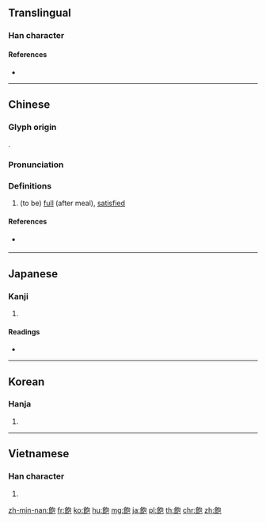 {{character info/new}}
{{also|饱}}
==Translingual==

===Han character===
{{Han char|rn=184|rad=食|as=05|sn=14|four=87712|canj=OIPRU|ids=⿰飠包}}

====References====
* {{Han ref|kx=1418.380|dkj=44109|dj=1942.420|hdz=74448.120|uh=98FD|ud=39165|bh=B9A1|bd=47521}}

----

==Chinese==
{{zh-forms|s=饱}}

===Glyph origin===
{{Han etym}}
{{Han compound|食|包|c1=s|c2=p|t1=food|ls=psc}}.

===Pronunciation===
{{zh-pron
|m=bǎo
|c=baau2
|h=pfs=páu
|mn=pá/páu
|mn_note=pá - vernacular, páu - literary
|w=2pau
|ma=y
|mc=y
|oc=y
|cat=a
}}

===Definitions===
{{zh-hanzi}}

# (to be) [[full]] (after meal), [[satisfied]]
#: {{zh-x|吃飽|to eat one's fill}}

====References====
* {{qualifier|Min Nan}} {{thcwd|10320}}

{{zh-cat|Beginning}}

----

==Japanese==

===Kanji===
{{ja-kanji|grade=c|rs=食05}}

# {{defn|lang=ja|sort=食05}}

====Readings====
* {{ja-readings|on=[[ほう]] (hō)|kun=[[あきる]] (akiru)}}

----

==Korean==

===Hanja===
{{ko-hanja|hangeul=포|eumhun=|mr=p'o|y=pho}}

# {{defn|lang=ko|sort=食05}}

----

==Vietnamese==

===Han character===
{{vi-hantu|[[bão]]|rs=食05}}

# {{defn|lang=vi}}

[[zh-min-nan:飽]]
[[fr:飽]]
[[ko:飽]]
[[hu:飽]]
[[mg:飽]]
[[ja:飽]]
[[pl:飽]]
[[th:飽]]
[[chr:飽]]
[[zh:飽]]